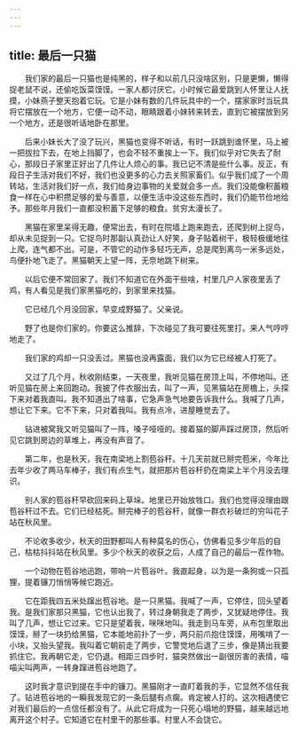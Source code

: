 ```yaml
---
---
---
```

title: 最后一只猫
---




　　我们家的最后一只猫也是纯黑的，样子和以前几只没啥区别，只是更懒，懒得捉老鼠不说，还偷吃饭菜馍馍。一家人都讨厌它。小时候它最爱跳到人怀里让人抚摸，小妹燕子整天抱着它玩。它是小妹有数的几件玩具中的一个，摆家家时当玩具将它摆放在一个地方，它便一动不动，眼睛跟着小妹转来转去，直到它被摆放到另一个地方，还是很听话地卧在那里。

　　后来小妹长大了没了玩兴，黑猫也变得不听话，有时一跃跳到谁怀里，马上被一把拔拉下去，在地上挡脚了，也会不轻不重挨上一下。我们似乎对它失去了耐心，那段日子家里正好出了几件让人烦心的事。我已记不清是些什么事。反正，有段日子生活对我们不好，我们也没更多的心力去关照家畜们。似乎我们成了一个周转站，生活对我们好一点，我们给身边事物的关爱就会多一点。我们没能像积蓄粮食一样在心中积攒足够的爱与善意，以便生活中没这些东西时，我们仍能节俭地给予。那些年月我们一直都没积蓄下足够的粮食。贫穷太漫长了。

　　黑猫在家里呆得无趣，便常出去，有时在院墙上跑来跑去，还爬到树上捉鸟，却从未见捉到一只。它捉鸟时那副认真劲让人好笑，身子贴着树干，极轻极缓地往上爬，连气都不出。可是，不管它的动作多轻巧无声，总是爬到离鸟一米多远处，鸟便扑地飞走了。黑猫朝天上望一阵，无奈地跳下树来。

　　以后它便不常回家了。我们不知道它在外面干些啥，村里几户人家夜里丢了鸡，有人看见是我们家黑猫吃的，到家里来找猫。

　　它已经几个月没回家，早变成野猫了。父亲说。

　　野了也是你们家的。你要这么推辞，下次碰见了我可要往死里打。来人气哼哼地走了。

　　我们家的鸡却一只没丢过。黑猫也没再露面，我们以为它已经被人打死了。

　　又过了几个月，秋收刚结束，一天夜里，我听见猫在房顶上叫，不停地叫。还听见猫在房上来回跑动。我披了件衣服出去，叫了一声，见黑猫站在房檐上，头探下来对着我直叫。我不知道出了啥事，它急声急气地要告诉我什么。我喊了几声，想让它下来。它不下来，只对着我叫。我有点冷，进屋睡觉去了。

　　钻进被窝我又听见猫叫了一阵，嗓子哑哑的。接着猫的脚声踩过房顶，然后听见它跳到房边的草堆上，再没有声音了。

　　第二年，也是秋天，我在南梁地上割苞谷秆。十几天前就已掰完苞米，今年比去年少收了两马车棒子，我们有点生气，就把那片苞谷秆扔在南梁上半个月没去理识。

　　别人家的苞谷秆早砍回来码上草垛。地里已开始放牲口。我们也觉得没理由跟苞谷秆过不去。它们已经枯死。掰完棒子的苞谷秆，就像一群衣衫破烂的穷叫花子站在秋风里。

　　不论收多收少，秋天的田野都叫人有种莫名的伤心，仿佛看见多少年后的自己，枯枯抖抖站在秋风里。多少个秋天的收获之后，人成了自己的最后一茬作物。

　　一个动物在苞谷地迅跑，带响一片苞谷叶。我直起身，以为是一条狗或一只孤狸，提着镰刀悄悄等候它跑近。

　　它在距我四五米处蹿出苞谷地。是一只黑猫。我喊了一声，它停住，回头望着我。是我们家那只黑猫，它也认出我了，转过身朝我走了两步，又犹疑地停住。我叫了几声，想让它过来。它只是望着我，咪咪地叫。我走到马车旁，从布包里取出馍馍，掰了一块扔给黑猫，它本能地前扑了一步，两只前爪抱住馍馍，用嘴啃了一小块，又抬头望我。我叫着它朝前走了两步，它警觉地后退了三步，像是猜出我要抓住它。我再朝它走，它仍退。相距三四步时，猫突然做出一副很厉害的表情，喵喵尖叫两声，一转身蹿进苞谷地跑了。

　　这时我才意识到提在手中的镰刀。黑猫刚才一直盯着我的手，它显然不信任我了。钻进苞谷地的一瞬我发现它的一条后腿有点瘸。肯定被人打的。这次相遇使它对我们最后的一点信任都没有了。从此它将成为一只死心塌地的野猫，越来越远地离开这个村子。它知道它在村里干的那些事。村里人不会饶它。
